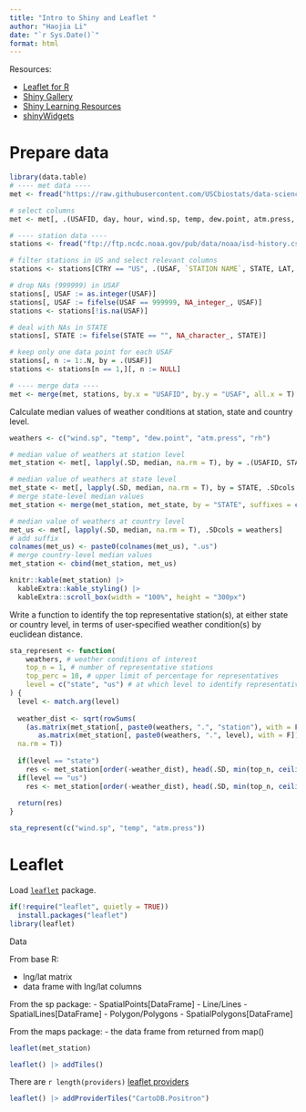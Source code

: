 ```yaml
---
title: "Intro to Shiny and Leaflet "
author: "Haojia Li"
date: "`r Sys.Date()`"
format: html
---
```


Resources:

* [Leaflet for R](https://rstudio.github.io/leaflet/)
* [Shiny Gallery](https://shiny.rstudio.com/gallery/)
* [Shiny Learning Resources](https://shiny.rstudio.com/tutorial/)
* [shinyWidgets](https://shinyapps.dreamrs.fr/shinyWidgets/)

# Prepare data

```r
library(data.table)
# ---- met data ----
met <- fread("https://raw.githubusercontent.com/USCbiostats/data-science-data/master/02_met/met_all.gz")

# select columns
met <- met[, .(USAFID, day, hour, wind.sp, temp, dew.point, atm.press, rh)]

# ---- station data ----
stations <- fread("ftp://ftp.ncdc.noaa.gov/pub/data/noaa/isd-history.csv")

# filter stations in US and select relevant columns
stations <- stations[CTRY == "US", .(USAF, `STATION NAME`, STATE, LAT, LON)]

# drop NAs (999999) in USAF
stations[, USAF := as.integer(USAF)]
stations[, USAF := fifelse(USAF == 999999, NA_integer_, USAF)]
stations <- stations[!is.na(USAF)]

# deal with NAs in STATE
stations[, STATE := fifelse(STATE == "", NA_character_, STATE)]

# keep only one data point for each USAF
stations[, n := 1:.N, by = .(USAF)]
stations <- stations[n == 1,][, n := NULL]

# ---- merge data ----
met <- merge(met, stations, by.x = "USAFID", by.y = "USAF", all.x = T)
```

Calculate median values of weather conditions at station, state and country level.

```r
weathers <- c("wind.sp", "temp", "dew.point", "atm.press", "rh")

# median value of weathers at station level
met_station <- met[, lapply(.SD, median, na.rm = T), by = .(USAFID, STATE, LON, LAT), .SDcols = weathers]

# median value of weathers at state level
met_state <- met[, lapply(.SD, median, na.rm = T), by = STATE, .SDcols = weathers]
# merge state-level median values
met_station <- merge(met_station, met_state, by = "STATE", suffixes = c(".station", ".state"))

# median value of weathers at country level
met_us <- met[, lapply(.SD, median, na.rm = T), .SDcols = weathers]
# add suffix
colnames(met_us) <- paste0(colnames(met_us), ".us")
# merge country-level median values
met_station <- cbind(met_station, met_us)

knitr::kable(met_station) |>
  kableExtra::kable_styling() |>
  kableExtra::scroll_box(width = "100%", height = "300px")
```

Write a function to identify the top representative station(s), at either state or country level, in terms of user-specified weather condition(s) by euclidean distance.

```r
sta_represent <- function(
    weathers, # weather conditions of interest
    top_n = 1, # number of representative stations
    top_perc = 10, # upper limit of percentage for representatives
    level = c("state", "us") # at which level to identify representatives
) {
  level <- match.arg(level)
  
  weather_dist <- sqrt(rowSums(
    (as.matrix(met_station[, paste0(weathers, ".", "station"), with = F]) - 
       as.matrix(met_station[, paste0(weathers, ".", level), with = F])) ^ 2,
  na.rm = T))
  
  if(level == "state")
    res <- met_station[order(-weather_dist), head(.SD, min(top_n, ceiling(.N * top_perc/100))), by = "STATE"]
  if(level == "us")
    res <- met_station[order(-weather_dist), head(.SD, min(top_n, ceiling(.N * top_perc/100)))]
  
  return(res)
}

sta_represent(c("wind.sp", "temp", "atm.press"))
```

# Leaflet

Load [`leaflet`](https://rstudio.github.io/leaflet/) package.

```r
if(!require("leaflet", quietly = TRUE)) 
  install.packages("leaflet")
library(leaflet)
```

Data

From base R:

- lng/lat matrix
- data frame with lng/lat columns

From the sp package:
- SpatialPoints[DataFrame]
- Line/Lines
- SpatialLines[DataFrame]
- Polygon/Polygons
- SpatialPolygons[DataFrame]

From the maps package:
- the data frame from returned from map()

```r
leaflet(met_station)
```

```r
leaflet() |> addTiles()
```

There are `r length(providers)` [leaflet providers](https://leaflet-extras.github.io/leaflet-providers/preview/)

```r
leaflet() |> addProviderTiles("CartoDB.Positron")
```


```r


```

